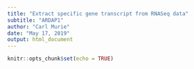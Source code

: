 ```yaml
---
title: "Extract specific gene transcript from RNASeq data"
subtitle: "ARDAP1"
author: "Carl Murie"
date: "May 17, 2019"
output: html_document
---
```


```r
knitr::opts_chunk$set(echo = TRUE)
```


```r

```